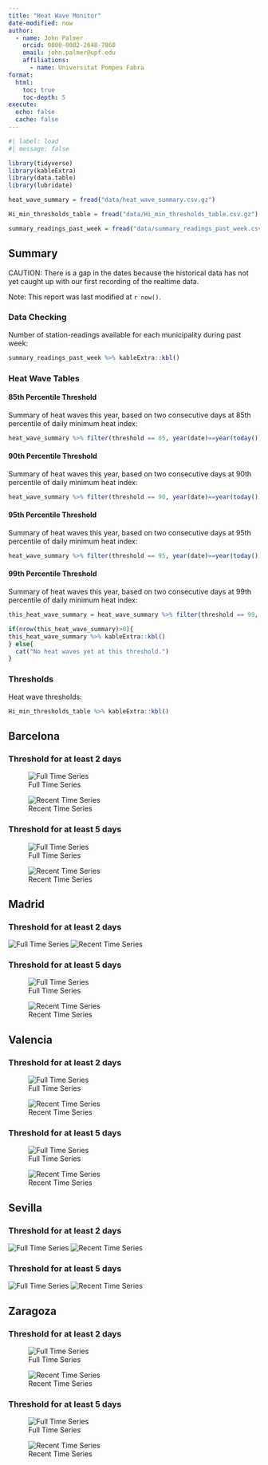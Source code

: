 ```yaml
---
title: "Heat Wave Monitor"
date-modified: now
author: 
  - name: John Palmer
    orcid: 0000-0002-2648-7860
    email: john.palmer@upf.edu
    affiliations:
      - name: Universitat Pompeu Fabra
format:
  html:
    toc: true
    toc-depth: 5
execute: 
  echo: false
  cache: false
---
```


```r
#| label: load
#| message: false

library(tidyverse)
library(kableExtra)
library(data.table)
library(lubridate)

heat_wave_summary = fread("data/heat_wave_summary.csv.gz")

Hi_min_thresholds_table = fread("data/Hi_min_thresholds_table.csv.gz")

summary_readings_past_week = fread("data/summary_readings_past_week.csv.gz")

```

## Summary

CAUTION: There is a gap in the dates because the historical data has not yet caught up with our first recording of the realtime data.

Note: This report was last modified at `r now()`.

### Data Checking

Number of station-readings available for each municipality during past week:

```r

summary_readings_past_week %>% kableExtra::kbl() 

```

### Heat Wave Tables


#### 85th Percentile Threshold

Summary of heat waves this year, based on two consecutive days at 85th percentile of daily minimum heat index:

```r

heat_wave_summary %>% filter(threshold == 85, year(date)==year(today())) %>% kableExtra::kbl() 

```

#### 90th Percentile Threshold

Summary of heat waves this year, based on two consecutive days at 90th percentile of daily minimum heat index:

```r

heat_wave_summary %>% filter(threshold == 90, year(date)==year(today())) %>% kableExtra::kbl() 

```


#### 95th Percentile Threshold

Summary of heat waves this year, based on two consecutive days at 95th percentile of daily minimum heat index:

```r

heat_wave_summary %>% filter(threshold == 95, year(date)==year(today())) %>% kableExtra::kbl() 

```


#### 99th Percentile Threshold

Summary of heat waves this year, based on two consecutive days at 99th percentile of daily minimum heat index:

```r

this_heat_wave_summary = heat_wave_summary %>% filter(threshold == 99, year(date)==year(today()))

if(nrow(this_heat_wave_summary)>0){
this_heat_wave_summary %>% kableExtra::kbl() 
} else{
  cat("No heat waves yet at this threshold.")
}

```


### Thresholds

Heat wave thresholds:

```r

Hi_min_thresholds_table %>% kableExtra::kbl() 

```

## Barcelona

### Threshold for at least 2 days

![Full Time Series](plots/full_timeseries_Barcelona.png)

![Recent Time Series](plots/recent_timeseries_Barcelona.png)


### Threshold for at least 5 days

![Full Time Series](plots/full_timeseries_5d_Barcelona.png)

![Recent Time Series](plots/recent_timeseries_5d_Barcelona.png)

## Madrid


### Threshold for at least 2 days


![Full Time Series](plots/full_timeseries_Madrid.png)
![Recent Time Series](plots/recent_timeseries_Madrid.png)


### Threshold for at least 5 days


![Full Time Series](plots/full_timeseries_5d_Madrid.png)


![Recent Time Series](plots/recent_timeseries_5d_Madrid.png)

## Valencia

### Threshold for at least 2 days

![Full Time Series](plots/full_timeseries_València.png)

![Recent Time Series](plots/recent_timeseries_València)

### Threshold for at least 5 days


![Full Time Series](plots/full_timeseries_5d_València.png)


![Recent Time Series](plots/recent_timeseries_5d_València)


## Sevilla


### Threshold for at least 2 days

![Full Time Series](plots/full_timeseries_Sevilla.png)
![Recent Time Series](plots/recent_timeseries_Sevilla.png)

### Threshold for at least 5 days



![Full Time Series](plots/full_timeseries_5d_Sevilla.png)
![Recent Time Series](plots/recent_timeseries_5d_Sevilla.png)

## Zaragoza

### Threshold for at least 2 days

![Full Time Series](plots/full_timeseries_Zaragoza.png)

![Recent Time Series](plots/recent_timeseries_Zaragoza.png)

### Threshold for at least 5 days


![Full Time Series](plots/full_timeseries_5d_Zaragoza.png)

![Recent Time Series](plots/recent_timeseries_5d_Zaragoza.png)
